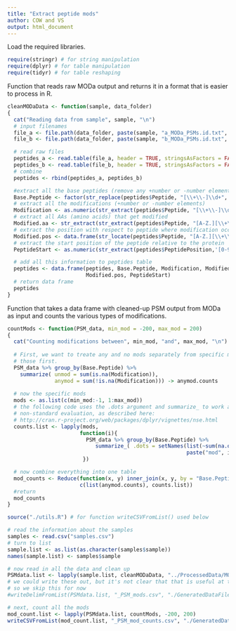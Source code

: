 ```yaml
---
title: "Extract peptide mods"
author: COW and VS
output: html_document
---
```


Load the required libraries.
```r
require(stringr) # for string manipulation
require(dplyr) # for table manipulation
require(tidyr) # for table reshaping
```

Function that reads raw MODa output and returns it in a format that is easier to process in R.
```r
cleanMODaData <- function(sample, data_folder)
{
  cat("Reading data from sample", sample, "\n")
  # input filenames
  file_a <- file.path(data_folder, paste(sample, "a_MODa_PSMs.id.txt", sep=''))
  file_b <- file.path(data_folder, paste(sample, "b_MODa_PSMs.id.txt", sep=''))

  # read raw files
  peptides_a <- read.table(file_a, header = TRUE, stringsAsFactors = FALSE)
  peptides_b <- read.table(file_b, header = TRUE, stringsAsFactors = FALSE)
  # combine
  peptides <- rbind(peptides_a, peptides_b)    

  #extract all the base peptides (remove any +number or -number elements)
  Base.Peptide <- factor(str_replace(peptides$Peptide, "[\\+\\-]\\d+", ""))
  # extract all the modifications (+number or -number elements)
  Modification <- as.numeric(str_extract(peptides$Peptide, "[\\+\\-]\\d+"))
  # extract all AAs (amino acids) that get modified
  Modified.aa <- str_extract(str_extract(peptides$Peptide, "[A-Z.][\\+\\-]\\d+"), '[A-Z.]')
  # extract the position with respect to peptide where modification occurs
  Modified.pos <- data.frame(str_locate(peptides$Peptide, "[A-Z.][\\+\\-]\\d+"))$start-2
  # extract the start position of the peptide relative to the protein
  PeptideStart <- as.numeric(str_extract(peptides$PeptidePosition,'[0-9]+'))

  # add all this information to peptides table
  peptides <- data.frame(peptides, Base.Peptide, Modification, Modified.aa, 
                         Modified.pos, PeptideStart)
  # return data frame
  peptides
}
```

Function that takes a data frame with cleaned-up PSM output from MODa as input and counts the
various types of modifications.
```r
countMods <- function(PSM_data, min_mod = -200, max_mod = 200)
{
  cat("Counting modifications between", min_mod, "and", max_mod, "\n")
  
  # First, we want to treate any and no mods separately from specific mods. So let's do
  # those first.
  PSM_data %>% group_by(Base.Peptide) %>%
    summarize( unmod = sum(is.na(Modification)),
               anymod = sum(!is.na(Modification))) -> anymod.counts
 
  # now the specific mods
  mods <- as.list(c(min_mod:-1, 1:max_mod))
  # the following code uses the .dots argument and summarize_ to work around
  # non-standard evaluation, as described here:
  # http://cran.r-project.org/web/packages/dplyr/vignettes/nse.html
  counts.list <- lapply(mods, 
                       function(i){
                         PSM_data %>% group_by(Base.Peptide) %>%
                            summarize_( .dots = setNames(list(~sum(na.omit(Modification) == i)),
                                                         paste("mod", i, sep='')))
                        })

  # now combine everything into one table
  mod_counts <- Reduce(function(x, y) inner_join(x, y, by = "Base.Peptide"),
                       c(list(anymod.counts), counts.list))
  #return
  mod_counts
}
```


```r
source("./utils.R") # for function writeCSVFromList() used below

# read the information about the samples
samples <- read.csv("samples.csv")
# turn to list
sample.list <- as.list(as.character(samples$sample))
names(sample.list) <- samples$sample

# now read in all the data and clean up
PSMdata.list <- lapply(sample.list, cleanMODaData, "../ProcessedData/MODa_output/PSMHits/")
# we could write these out, but it's not clear that that is useful at this time
# so we skip this for now
#writeDelimFromList(PSMdata.list, "_PSM_mods.csv", "./GeneratedDataFiles/PSMHits")

# next, count all the mods
mod_count.list <- lapply(PSMdata.list, countMods, -200, 200)
writeCSVFromList(mod_count.list, "_PSM_mod_counts.csv", "./GeneratedDataFiles/PSMHits")
```


